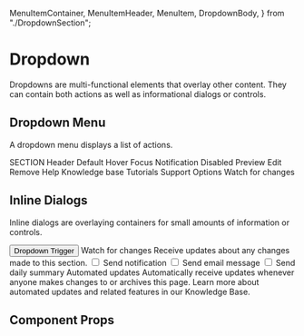   MenuItemContainer,
  MenuItemHeader,
  MenuItem,
  DropdownBody,
} from "./DropdownSection";

<Meta title="Components/Dropdown" component={Dropdown} />

# Dropdown

Dropdowns are multi-functional elements that overlay other content. They can contain both actions as well as informational dialogs or controls.

## Dropdown Menu

A dropdown menu displays a list of actions.

<Canvas withToolbar>
  <Story name="menu">
    <Flex>
      <Dropdown minWidth="210px" mr="xl">
        <MenuItemContainer>
          <MenuItemHeader>SECTION Header</MenuItemHeader>
          <MenuItem>Default</MenuItem>
          <MenuItem>Hover</MenuItem>
          <MenuItem>Focus</MenuItem>
          <MenuItem>Notification</MenuItem>
          <MenuItem disabled>Disabled</MenuItem>
        </MenuItemContainer>
      </Dropdown>
      <Dropdown minWidth="130px" mr="xl">
        <MenuItemContainer>
          <MenuItem>Preview</MenuItem>
          <MenuItem>Edit</MenuItem>
          <MenuItem color="errorDark">Remove</MenuItem>
        </MenuItemContainer>
      </Dropdown>
      <Dropdown minWidth="210px" mr="xl">
        <MenuItemContainer divider>
          <MenuItemHeader>Help</MenuItemHeader>
          <MenuItem>Knowledge base</MenuItem>
          <MenuItem>Tutorials</MenuItem>
          <MenuItem>Support</MenuItem>
        </MenuItemContainer>
        <MenuItemContainer>
          <MenuItemHeader>Options</MenuItemHeader>
          <MenuItem>Watch for changes</MenuItem>
        </MenuItemContainer>
      </Dropdown>
    </Flex>
  </Story>
</Canvas>

## Inline Dialogs

Inline dialogs are overlaying containers for small amounts of information or controls.

<Canvas withToolbar>
  <Story name="dialog">
    <Button variant="transparent" active>
      Dropdown Trigger
    </Button>
    <Flex>
      <Dropdown maxWidth="290px" mr="xl">
        <DropdownBody>
          <Heading color="textDarker" mb="md">
            Watch for changes
          </Heading>
          <Text mb="md">
            Receive updates about any changes made to this section.
          </Text>
          <Box as="ul" p="sm">
            <Flex as="li" mb="md" alignItems="center">
              <input type="checkbox" id="notification" />
              <Text as="label" ml="xs" htmlFor="notification">
                Send notification
              </Text>
            </Flex>
            <Flex as="li" mb="md" alignItems="center">
              <input type="checkbox" id="email" />
              <Text as="label" ml="xs" htmlFor="email">
                Send email message
              </Text>
            </Flex>
            <Flex as="li" alignItems="center">
              <input type="checkbox" id="daily" />
              <Text as="label" ml="xs" htmlFor="daily">
                Send daily summary
              </Text>
            </Flex>
          </Box>
        </DropdownBody>
      </Dropdown>
      <Dropdown maxWidth="290px" mr="xl">
        <DropdownBody divider>
          <Heading color="textDarker" mb="lg">
            Automated updates
          </Heading>
          Automatically receive updates whenever anyone makes changes to or archives
          this page.
        </DropdownBody>
        <DropdownBody bg="backgroundLight">
          Learn more about automated updates and related features in our
          Knowledge Base.
        </DropdownBody>
      </Dropdown>
    </Flex>
  </Story>
</Canvas>

## Component Props

<ArgsTable of={Dropdown} />

